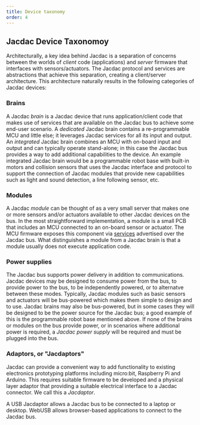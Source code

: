 ```yaml
---
title: Device taxonomy
order: 4
---
```



## Jacdac Device Taxonomoy

Architecturally, a key idea behind Jacdac is a separation of concerns between the worlds of _client_ code (applications) and _server_ firmware that interfaces with sensors/actuators. The Jacdac protocol and services are abstractions that achieve this separation, creating a client/server architecture. This architecture naturally results in the following categories of Jacdac devices:

### Brains

A Jacdac _brain_ is a Jacdac device that runs application/client code that makes use of services that are available on the Jacdac bus to achieve some end-user scenario.
A _dedicated_ Jacdac brain contains a re-programmable MCU and little else; it leverages Jacdac services for all its input and output.
An _integrated_ Jacdac brain combines an MCU with on-board input and output and can typically operate stand-alone;
in this case the Jacdac bus provides a way to add additional capabilities to the device.
An example integrated Jacdac brain would be a programmable robot base with built-in motors and
collision sensors that uses the Jacdac interface and protocol to support the connection of Jacdac modules
that provide new capabilities such as light and sound detection, a line following sensor, etc.

### Modules

A Jacdac _module_ can be thought of as a very small server that makes one or more sensors and/or actuators available to other Jacdac devices on the bus.
In the most straightforward implementation, a module is a small PCB that includes an MCU connected to an on-board sensor or actuator. The MCU firmware exposes this component via [services](https://microsoft.github.io/jacdac-docs/services/) advertised over the Jacdac bus. What distinguishes a module from a Jacdac brain is that a module usually does not execute application code.

### Power supplies

The Jacdac bus supports power delivery in addition to communications. Jacdac devices may be designed to consume power from the bus, to provide power to the bus, to be independently powered, or to alternatve between these modes. Typically, Jacdac modules such as basic sensors and actuators will be bus-powered which makes them simple to design and to use. Jacdac brains may also be bus-powered, but in some cases they will be designed to be the power source for the Jacdac bus; a good example of this is the programmable robot base mentioned above. If none of the brains or modules on the bus provide power, or in scenarios where additional power is required, a _Jacdac power supply_ will be required and must be plugged into the bus.

### Adaptors, or "Jacdaptors"

Jacdac can provide a convenient way to add functionality to existing electronics prototyping platforms including micro:bit, Raspberry Pi and Arduino.
This requires suitable firmware to be developed and a physical layer adaptor that providing a suitable electrical interface to a Jacdac connector.
We call this a _Jacdaptor_.

A USB Jacdaptor allows a Jacdac bus to be connected to a laptop or desktop.
WebUSB allows browser-based applications to connect to the Jacdac bus.